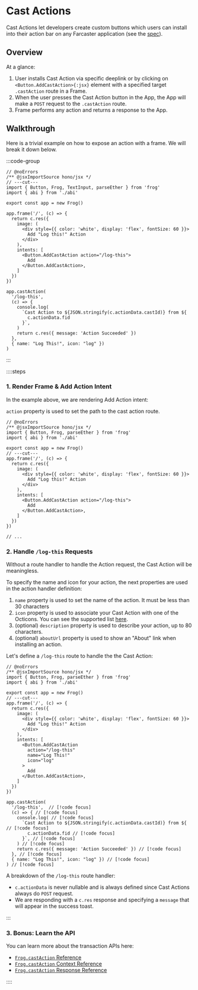 # Cast Actions

Cast Actions let developers create custom buttons which users can install into their action bar on any Farcaster application (see the [spec](https://warpcast.notion.site/Spec-Farcaster-Actions-84d5a85d479a43139ea883f6823d8caa)).  

## Overview

At a glance:

1. User installs Cast Action via specific deeplink or by clicking on `<Button.AddCastAction>{:jsx}` element with a specified target `.castAction` route in a Frame.
2. When the user presses the Cast Action button in the App, the App will make a `POST` request to the `.castAction` route.
3. Frame performs any action and returns a response to the App.

## Walkthrough

Here is a trivial example on how to expose an action with a frame. We will break it down below.

:::code-group

```tsx twoslash [src/index.tsx]
// @noErrors
/** @jsxImportSource hono/jsx */
// ---cut---
import { Button, Frog, TextInput, parseEther } from 'frog'
import { abi } from './abi'

export const app = new Frog()

app.frame('/', (c) => {
  return c.res({
    image: (
      <div style={{ color: 'white', display: 'flex', fontSize: 60 }}>
        Add "Log this!" Action
      </div>
    ),
    intents: [
      <Button.AddCastAction action="/log-this">
        Add
      </Button.AddCastAction>,
    ]
  })
})

app.castAction(
  '/log-this',
  (c) => {
    console.log(
      `Cast Action to ${JSON.stringify(c.actionData.castId)} from ${
        c.actionData.fid
      }`,
    )
    return c.res({ message: 'Action Succeeded' })
  },
  { name: "Log This!", icon: "log" })
)
```

:::

::::steps

### 1. Render Frame & Add Action Intent

In the example above, we are rendering Add Action intent:

`action` property is used to set the path to the cast action route.

```tsx twoslash [src/index.tsx]
// @noErrors
/** @jsxImportSource hono/jsx */
import { Button, Frog, parseEther } from 'frog'
import { abi } from './abi'

export const app = new Frog()
// ---cut---
app.frame('/', (c) => {
  return c.res({
    image: (
      <div style={{ color: 'white', display: 'flex', fontSize: 60 }}>
        Add "Log this!" Action
      </div>
    ),
    intents: [
      <Button.AddCastAction action="/log-this">
        Add
      </Button.AddCastAction>,
    ]
  })
})

// ...
```


### 2. Handle `/log-this` Requests

Without a route handler to handle the Action request, the Cast Action will be meaningless. 

To specify the name and icon for your action, the next properties are used in the action handler definition:
1. `name` property is used to set the name of the action. It must be less than 30 characters
2. `icon` property is used to associate your Cast Action with one of the Octicons. You can see the supported list [here](https://warpcast.notion.site/Spec-Farcaster-Actions-84d5a85d479a43139ea883f6823d8caa).
3. (optional) `description` property is used to describe your action, up to 80 characters.
4. (optional) `aboutUrl` property is used to show an "About" link when installing an action.

Let's define a `/log-this` route to handle the the Cast Action:

```tsx twoslash [src/index.tsx]
// @noErrors
/** @jsxImportSource hono/jsx */
import { Button, Frog, parseEther } from 'frog'
import { abi } from './abi'

export const app = new Frog()
// ---cut---
app.frame('/', (c) => {
  return c.res({
    image: (
      <div style={{ color: 'white', display: 'flex', fontSize: 60 }}>
        Add "Log this!" Action
      </div>
    ),
    intents: [
      <Button.AddCastAction
        action="/log-this"
        name="Log This!"
        icon="log"
      >
        Add
      </Button.AddCastAction>,
    ]
  })
})

app.castAction(
  '/log-this',  // [!code focus]
  (c) => { // [!code focus]
    console.log( // [!code focus]
      `Cast Action to ${JSON.stringify(c.actionData.castId)} from ${ // [!code focus]
        c.actionData.fid // [!code focus]
      }`, // [!code focus]
    ) // [!code focus]
    return c.res({ message: 'Action Succeeded' }) // [!code focus]
  }, // [!code focus]
  { name: "Log This!", icon: "log" }) // [!code focus]
) // [!code focus]
```

A breakdown of the `/log-this` route handler:

- `c.actionData` is never nullable and is always defined since Cast Actions always do `POST` request.
- We are responding with a `c.res` response and specifying a `message` that will appear in the success toast.


:::

### 3. Bonus: Learn the API

You can learn more about the transaction APIs here:

- [`Frog.castAction` Reference](/reference/frog-cast-action)
- [`Frog.castAction` Context Reference](/reference/frog-cast-action-context)
- [`Frog.castAction` Response Reference](/reference/frog-cast-action-response)

::::
